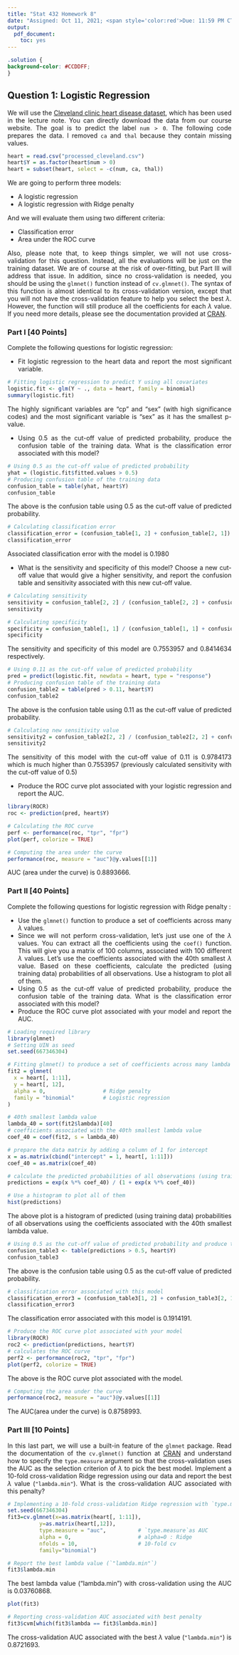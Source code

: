 ```yaml
---
title: "Stat 432 Homework 8"
date: "Assigned: Oct 11, 2021; <span style='color:red'>Due: 11:59 PM CT, Oct 19, 2021</span>"
output:
  pdf_document:
    toc: yes
---
```


<style>
body {
text-align: justify}
</style>

```css
.solution {
background-color: #CCDDFF;
}
```

## Question 1: Logistic Regression

We will use the [Cleveland clinic heart disease dataset](https://www.kaggle.com/aavigan/cleveland-clinic-heart-disease-dataset), which has been used in the lecture note. You can directly download the data from our course website. The goal is to predict the label `num > 0`. The following code prepares the data. I removed `ca` and `thal` because they contain missing values.  

```r
heart = read.csv("processed_cleveland.csv")
heart$Y = as.factor(heart$num > 0)
heart = subset(heart, select = -c(num, ca, thal))
```

We are going to perform three models: 

  * A logistic regression 
  * A logistic regression with Ridge penalty

And we will evaluate them using two different criteria:

  * Classification error
  * Area under the ROC curve

Also, please note that, to keep things simpler, we will not use cross-validation for this question. Instead, all the evaluations will be just on the training dataset. We are of course at the risk of over-fitting, but Part III will address that issue. In addition, since no cross-validation is needed, you should be using the `glmnet()` function instead of `cv.glmnet()`. The syntax of this function is almost identical to its cross-validation version, except that you will not have the cross-validation feature to help you select the best $\lambda$. However, the function will still produce all the coefficients for each $\lambda$ value. If you need more details, please see the documentation provided at [CRAN](https://cran.r-project.org/web/packages/glmnet/glmnet.pdf). 

### Part I [40 Points]

Complete the following questions for logistic regression:

  * Fit logistic regression to the heart data and report the most significant variable. 
```r
# Fitting logistic regression to predict Y using all covariates
logistic.fit <- glm(Y ~ ., data = heart, family = binomial)
summary(logistic.fit)
```

The highly significant variables are "cp" and "sex" (with high significance codes) and the most significant variable is "sex" as it has the smallest p-value.

 * Using 0.5 as the cut-off value of predicted probability, produce the confusion table of the training data. What is the classification error associated with this model?
```r
# Using 0.5 as the cut-off value of predicted probability
yhat = (logistic.fit$fitted.values > 0.5)
# Producing confusion table of the training data
confusion_table = table(yhat, heart$Y)
confusion_table
```

The above is the confusion table using 0.5 as the cut-off value of predicted probability.

```r
# Calculating classification error
classification_error = (confusion_table[1, 2] + confusion_table[2, 1]) /nrow(heart)
classification_error
```

Associated classification error with the model is 0.1980

  * What is the sensitivity and specificity of this model? Choose a new cut-off value that would give a higher sensitivity, and report the confusion table and sensitivity associated with this new cut-off value. 
```r
# Calculating sensitivity
sensitivity = confusion_table[2, 2] / (confusion_table[2, 2] + confusion_table[1, 2])
sensitivity
```

```r
# Calculating specificity
specificity = confusion_table[1, 1] / (confusion_table[1, 1] + confusion_table[2, 1])
specificity
```

The sensitivity and specificity of this model are 0.7553957 and 0.8414634 respectively.

```r
# Using 0.11 as the cut-off value of predicted probability
pred = predict(logistic.fit, newdata = heart, type = "response")
# Producing confusion table of the training data
confusion_table2 = table(pred > 0.11, heart$Y)
confusion_table2
```

The above is the confusion table using 0.11 as the cut-off value of predicted probability.

```r
# Calculating new sensitivity value
sensitivity2 = confusion_table2[2, 2] / (confusion_table2[2, 2] + confusion_table2[1, 2])
sensitivity2
```

The sensitivity of this model with the cut-off value of 0.11 is 0.9784173 which is much higher than 0.7553957 (previously calculated sensitivity with the cut-off value of 0.5)

  * Produce the ROC curve plot associated with your logistic regression and report the AUC. 
```r
library(ROCR)
roc <- prediction(pred, heart$Y)

# Calculating the ROC curve
perf <- performance(roc, "tpr", "fpr")
plot(perf, colorize = TRUE)
```

```r
# Computing the area under the curve
performance(roc, measure = "auc")@y.values[[1]]
```

AUC (area under the curve) is 0.8893666.

### Part II [40 Points]

Complete the following questions for logistic regression with Ridge penalty :

  * Use the `glmnet()` function to produce a set of coefficients across many $\lambda$ values. 
  * Since we will not perform cross-validation, let's just use one of the $\lambda$ values. You can extract all the coefficients using the `coef()` function. This will give you a matrix of 100 columns, associated with 100 different $\lambda$ values. Let's use the coefficients associated with the 40th smallest $\lambda$ value. Based on these coefficients, calculate the predicted (using training data) probabilities of all observations. Use a histogram to plot all of them. 
  * Using 0.5 as the cut-off value of predicted probability, produce the confusion table of the training data. What is the classification error associated with this model?
  * Produce the ROC curve plot associated with your model and report the AUC. 
  
```r
# Loading required library
library(glmnet)
# Setting UIN as seed
set.seed(667346304)

# Fitting glmnet() to produce a set of coefficients across many lambda values
fit2 = glmnet(
  x = heart[, 1:11],
  y = heart[, 12],
  alpha = 0,                  # Ridge penalty
  family = "binomial"         # Logistic regression
)
```

```r
# 40th smallest lambda value
lambda_40 = sort(fit2$lambda)[40]
# coefficients associated with the 40th smallest lambda value
coef_40 = coef(fit2, s = lambda_40)

# prepare the data matrix by adding a column of 1 for intercept
x = as.matrix(cbind("intercept" = 1, heart[, 1:11]))
coef_40 = as.matrix(coef_40)

# calculate the predicted probabilities of all observations (using training data)
predictions = exp(x %*% coef_40) / (1 + exp(x %*% coef_40))

# Use a histogram to plot all of them
hist(predictions)
```

The above plot is a histogram of predicted (using training data) probabilities of all observations using the coefficients associated with the 40th smallest lambda value.

```r
# Using 0.5 as the cut-off value of predicted probability and produce the confusion table
confusion_table3 <- table(predictions > 0.5, heart$Y)
confusion_table3
```
  
The above is the confusion table using 0.5 as the cut-off value of predicted probability.

```r
# classification error associated with this model
classification_error3 = (confusion_table3[1, 2] + confusion_table3[2, 1]) /nrow(heart)
classification_error3
```

The classification error associated with this model is 0.1914191.  
  
```r
# Produce the ROC curve plot associated with your model 
library(ROCR)
roc2 <- prediction(predictions, heart$Y)
# calculates the ROC curve
perf2 <- performance(roc2, "tpr", "fpr")
plot(perf2, colorize = TRUE)
```
The above is the ROC curve plot associated with the model.

```r
# Computing the area under the curve
performance(roc2, measure = "auc")@y.values[[1]]
```

The AUC(area under the curve) is 0.8758993.

### Part III [10 Points]

In this last part, we will use a built-in feature of the `glmnet` package. Read the documentation of the `cv.glmnet()` function at [CRAN](https://cran.r-project.org/web/packages/glmnet/glmnet.pdf) and understand how to specify the `type.measure` argument so that the cross-validation uses the AUC as the selection criterion of $\lambda$ to pick the best model. Implement a 10-fold cross-validation Ridge regression using our data and report the best $\lambda$ value (`"lambda.min"`). What is the cross-validation AUC associated with this penalty?

```r
# Implementing a 10-fold cross-validation Ridge regression with `type.measure`as AUC
set.seed(667346304)
fit3=cv.glmnet(x=as.matrix(heart[, 1:11]),
          y=as.matrix(heart[,12]),
          type.measure = "auc",          # `type.measure`as AUC
          alpha = 0,                     # alpha=0 : Ridge
          nfolds = 10,                   # 10-fold cv
          family="binomial")                   

# Report the best lambda value (`"lambda.min"`)
fit3$lambda.min
```

The best lambda value ("lambda.min") with cross-validation using the AUC is 0.03760868.

```r
plot(fit3)
```
```r
# Reporting cross-validation AUC associated with best penalty
fit3$cvm[which(fit3$lambda == fit3$lambda.min)]
```

The cross-validation AUC associated with the best $\lambda$ value (`"lambda.min"`) is 0.8721693.

